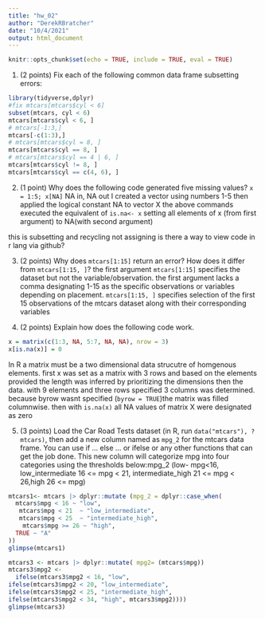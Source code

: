 ```yaml
---
title: "hw_02"
author: "DerekRBratcher"
date: "10/4/2021"
output: html_document
---
```


```r
knitr::opts_chunk$set(echo = TRUE, include = TRUE, eval = TRUE)
```

1. (2 points) Fix each of the following common data frame subsetting errors:

```r
library(tidyverse,dplyr)
#fix mtcars[mtcars$cyl < 6]
subset(mtcars, cyl < 6)
mtcars[mtcars$cyl < 6, ]
# mtcars[-1:3,]
mtcars[-c(1:3),]
# mtcars[mtcars$cyl = 8, ]
mtcars[mtcars$cyl == 8, ]
# mtcars[mtcars$cyl == 4 | 6, ]
mtcars[mtcars$cyl != 8, ]
mtcars[mtcars$cyl == c(4, 6), ]
```
2. (1 point) Why does the following code generated five missing values?
`x = 1:5; x[NA]`
NA in, NA out 
I created a vector using numbers 1-5 then applied the logical constant NA to vector X
the above commands executed the equivalent of `is.na<- x` setting all elements of x (from first argument) to NA(with second argument) 

this is subsetting  and recycling not assigning
is there a way to view code in r lang via github?

3. (2 points) Why does `mtcars[1:15]` return an error? How does it differ from `mtcars[1:15, ]`?
the first argument `mtcars[1:15]` specifies the dataset but not the variable/observation. the first argument lacks a comma designating 1-15 as the specific observations or variables depending on placement.  `mtcars[1:15, ]` specifies selection of the first 15 observations of the mtcars dataset along with their corresponding variables

4. (2 points) Explain how does the following code work.

```r
x = matrix(c(1:3, NA, 5:7, NA, NA), nrow = 3)
x[is.na(x)] = 0

```
In R a matrix must be a two dimensional data strucutre of homgenous elements. first x was set as a matrix with 3 rows and based on the elements provided the length was inferred by prioritizing the dimensions then the data. with 9 elements and three rows specified 3 columns was determined. because byrow wasnt specified (`byrow = TRUE`)the matrix was filled columnwise.
then with `is.na(x)` all NA values of matrix X were designated as zero

5. (3 points) Load the Car Road Tests dataset (in R, run `data("mtcars"), ?mtcars)`, then add a new column named as `mpg_2` for the mtcars data frame. You can use if ... else ... or ifelse or any other functions that can get the job done. This new column will categorize mpg into four categories using the thresholds below:mpg_2
(low- mpg<16, low_intermediate 16 <= mpg < 21, intermediate_high 21 <= mpg < 26,high 26 <= mpg)

```r
mtcars1<- mtcars |> dplyr::mutate (mpg_2 = dplyr::case_when(
  mtcars$mpg < 16 ~ "low",
   mtcars$mpg < 21  ~ "low_intermediate",
   mtcars$mpg < 25  ~ "intermediate_high",
    mtcars$mpg >= 26 ~ "high",
  TRUE ~ "A"
))
glimpse(mtcars1)
```

```r

mtcars3 <- mtcars |> dplyr::mutate( mpg2= (mtcars$mpg))
mtcars3$mpg2 <-
  ifelse(mtcars3$mpg2 < 16, "low",
ifelse(mtcars3$mpg2 < 20, "low_intermediate", 
ifelse(mtcars3$mpg2 < 25, "intermediate_high",
ifelse(mtcars3$mpg2 < 34, "high", mtcars3$mpg2))))
glimpse(mtcars3)
```





